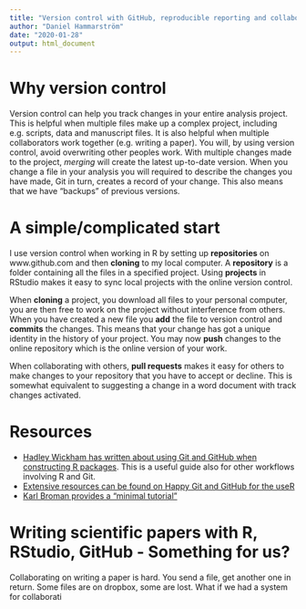 ```yaml
---
title: "Version control with GitHub, reproducible reporting and collaboration"
author: "Daniel Hammarström"
date: "2020-01-28"
output: html_document
---
```


# Why version control

Version control can help you track changes in your entire analysis project. This is helpful when multiple files make up a complex project, including e.g. scripts, data and manuscript files. It is also helpful when multiple collaborators work together (e.g. writing a paper). You will, by using version control, avoid overwriting other peoples work. With multiple changes made to the project, *merging* will create the latest up-to-date version. When you change a file in your analysis you will required to describe the changes you have made, Git in turn, creates a record of your change. This also means that we have "backups" of previous versions.

# A simple/complicated start

I use version control when working in R by setting up **repositories** on www.github.com and then **cloning** to my local computer. A **repository** is a folder containing all the files in a specified project. Using **projects** in RStudio makes it easy to sync local projects with the online version control.

When **cloning** a project, you download all files to your personal computer, you are then free to work on the project without interference from others. When you have created a new file you **add** the file to version control and **commits** the changes. This means that your change has got a unique identity in the history of your project. You may now **push** changes to the online repository which is the online version of your work. 

When collaborating with others, **pull requests** makes it easy for others to make changes to your repository that you have to accept or decline. This is somewhat equivalent to suggesting a change in a word document with track changes activated. 

# Resources

- [Hadley Wickham has written about using Git and GitHub when constructing R packages](http://r-pkgs.had.co.nz/git.html). This is a useful guide also for other workflows involving R and Git.
- [Extensive resources can be found on Happy Git and GitHub for the useR](https://happygitwithr.com/)
- [Karl Broman provides a "minimal tutorial"](https://happygitwithr.com/)

# Writing scientific papers with R, RStudio, GitHub - Something for us?

Collaborating on writing a paper is hard. You send a file, get another one in return. Some files are on dropbox, some are lost. What if we had a system for collaborati 



